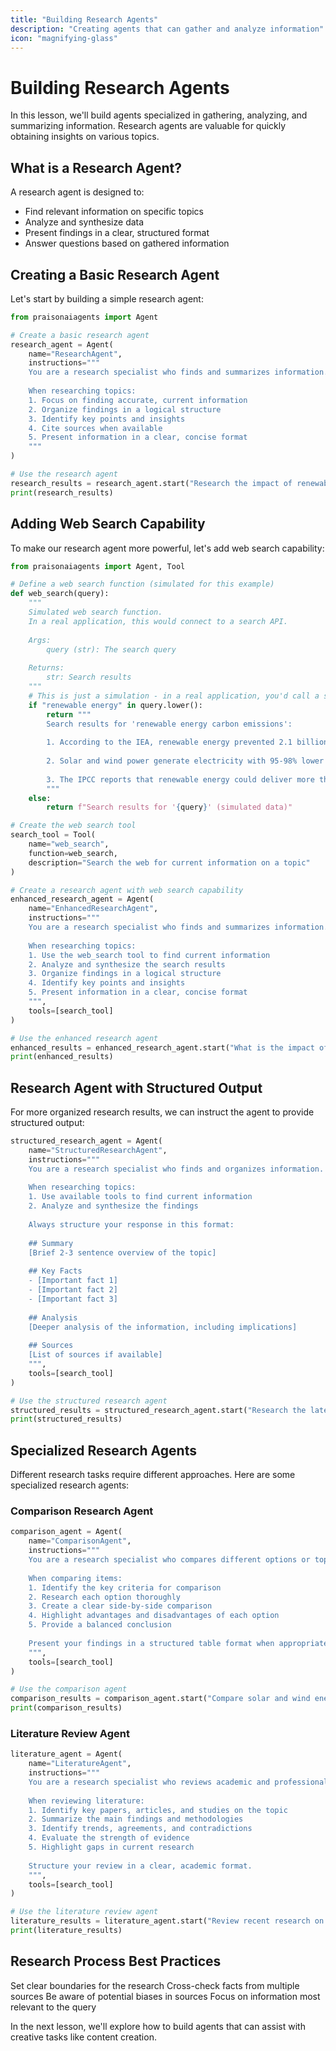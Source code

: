 ```yaml
---
title: "Building Research Agents"
description: "Creating agents that can gather and analyze information"
icon: "magnifying-glass"
---
```


# Building Research Agents

In this lesson, we'll build agents specialized in gathering, analyzing, and summarizing information. Research agents are valuable for quickly obtaining insights on various topics.

## What is a Research Agent?

A research agent is designed to:
- Find relevant information on specific topics
- Analyze and synthesize data
- Present findings in a clear, structured format
- Answer questions based on gathered information

## Creating a Basic Research Agent

Let's start by building a simple research agent:

```python
from praisonaiagents import Agent

# Create a basic research agent
research_agent = Agent(
    name="ResearchAgent",
    instructions="""
    You are a research specialist who finds and summarizes information.
    
    When researching topics:
    1. Focus on finding accurate, current information
    2. Organize findings in a logical structure
    3. Identify key points and insights
    4. Cite sources when available
    5. Present information in a clear, concise format
    """
)

# Use the research agent
research_results = research_agent.start("Research the impact of renewable energy on reducing carbon emissions")
print(research_results)
```

## Adding Web Search Capability

To make our research agent more powerful, let's add web search capability:

```python
from praisonaiagents import Agent, Tool

# Define a web search function (simulated for this example)
def web_search(query):
    """
    Simulated web search function.
    In a real application, this would connect to a search API.
    
    Args:
        query (str): The search query
        
    Returns:
        str: Search results
    """
    # This is just a simulation - in a real application, you'd call a search API
    if "renewable energy" in query.lower():
        return """
        Search results for 'renewable energy carbon emissions':
        
        1. According to the IEA, renewable energy prevented 2.1 billion tonnes of CO2 emissions in 2022.
        
        2. Solar and wind power generate electricity with 95-98% lower carbon emissions than coal-based electricity.
        
        3. The IPCC reports that renewable energy could deliver more than half of the emission reductions needed by 2030.
        """
    else:
        return f"Search results for '{query}' (simulated data)"

# Create the web search tool
search_tool = Tool(
    name="web_search",
    function=web_search,
    description="Search the web for current information on a topic"
)

# Create a research agent with web search capability
enhanced_research_agent = Agent(
    name="EnhancedResearchAgent",
    instructions="""
    You are a research specialist who finds and summarizes information.
    
    When researching topics:
    1. Use the web_search tool to find current information
    2. Analyze and synthesize the search results
    3. Organize findings in a logical structure
    4. Identify key points and insights
    5. Present information in a clear, concise format
    """,
    tools=[search_tool]
)

# Use the enhanced research agent
enhanced_results = enhanced_research_agent.start("What is the impact of renewable energy on carbon emissions?")
print(enhanced_results)
```

## Research Agent with Structured Output

For more organized research results, we can instruct the agent to provide structured output:

```python
structured_research_agent = Agent(
    name="StructuredResearchAgent",
    instructions="""
    You are a research specialist who finds and organizes information.
    
    When researching topics:
    1. Use available tools to find current information
    2. Analyze and synthesize the findings
    
    Always structure your response in this format:
    
    ## Summary
    [Brief 2-3 sentence overview of the topic]
    
    ## Key Facts
    - [Important fact 1]
    - [Important fact 2]
    - [Important fact 3]
    
    ## Analysis
    [Deeper analysis of the information, including implications]
    
    ## Sources
    [List of sources if available]
    """,
    tools=[search_tool]
)

# Use the structured research agent
structured_results = structured_research_agent.start("Research the latest advancements in quantum computing")
print(structured_results)
```

## Specialized Research Agents

Different research tasks require different approaches. Here are some specialized research agents:

### Comparison Research Agent

```python
comparison_agent = Agent(
    name="ComparisonAgent",
    instructions="""
    You are a research specialist who compares different options or topics.
    
    When comparing items:
    1. Identify the key criteria for comparison
    2. Research each option thoroughly
    3. Create a clear side-by-side comparison
    4. Highlight advantages and disadvantages of each option
    5. Provide a balanced conclusion
    
    Present your findings in a structured table format when appropriate.
    """,
    tools=[search_tool]
)

# Use the comparison agent
comparison_results = comparison_agent.start("Compare solar and wind energy for residential use")
print(comparison_results)
```

### Literature Review Agent

```python
literature_agent = Agent(
    name="LiteratureAgent",
    instructions="""
    You are a research specialist who reviews academic and professional literature.
    
    When reviewing literature:
    1. Identify key papers, articles, and studies on the topic
    2. Summarize the main findings and methodologies
    3. Identify trends, agreements, and contradictions
    4. Evaluate the strength of evidence
    5. Highlight gaps in current research
    
    Structure your review in a clear, academic format.
    """,
    tools=[search_tool]
)

# Use the literature review agent
literature_results = literature_agent.start("Review recent research on artificial intelligence in healthcare")
print(literature_results)
```

## Research Process Best Practices

<CardGroup cols={2}>
  <Card title="Define Scope" icon="bullseye">
    Set clear boundaries for the research
  </Card>
  <Card title="Verify Information" icon="check-double">
    Cross-check facts from multiple sources
  </Card>
  <Card title="Consider Bias" icon="scale-balanced">
    Be aware of potential biases in sources
  </Card>
  <Card title="Prioritize Relevance" icon="filter">
    Focus on information most relevant to the query
  </Card>
</CardGroup>

In the next lesson, we'll explore how to build agents that can assist with creative tasks like content creation.
